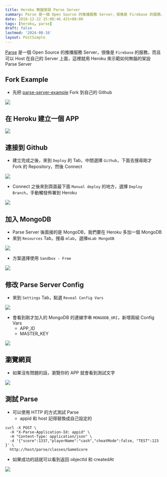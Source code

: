 ```yaml
---
title: Heroku 無腦架設 Parse Server
summary: Parse 是一個 Open Source 的推播服務 Server，很像是 Firebase 的服務，而且可以 Host 在自己的 Server 上面，這裡就用 Heroku 來示範如何無腦的架設 Parse Server
date: 2018-12-22 15:00:46.431+08:00
tags: [heroku, parse]
draft: false
lastmod: '2024-08-16'
layout: PostSimple
---
```


[Parse](https://parseplatform.org/) 是一個 Open Source 的推播服務 Server，很像是 `Firebase` 的服務，而且可以 Host 在自己的 Server 上面，這裡就用 Heroku 來示範如何無腦的架設 Parse Server

## Fork Example

- 先把 [parse-server-example](https://github.com/parse-community/parse-server-example) Fork 到自己的 Github

![](/static/images/404.webp)

## 在 Heroku 建立一個 APP

![](/static/images/404.webp)

## 連接到 Github

- 建立完成之後，來到 `Deploy` 的 Tab，中間選擇 `Github`，下面去搜尋剛才 Fork 的 Repository，然後 Connect

![](/static/images/404.webp)

- Connect 之後來到頁面最下面 `Manual deploy` 的地方，選擇 `Deploy Branch`，手動觸發佈署到 Heroku

![](/static/images/404.webp)

## 加入 MongoDB

- Parse Server 後面接的是 MongoDB，我們要在 Heroku 多加一個 MongoDB
- 來到 `Resources` Tab，搜尋 `mlab`，選擇`mLab MongoDB`

![](/static/images/404.webp)

- 方案選擇使用 `Sandbox - Free`

![](/static/images/404.webp)

## 修改 Parse Server Config

- 來到 `Settings` Tab，點選 `Reveal Config Vars`

![](/static/images/404.webp)

- 會看到剛才加入的 MongoDB 的連線字串 `MONGODB_URI`，新增兩組 Config Vars
  - APP_ID
  - MASTER_KEY

![](/static/images/404.webp)

## 瀏覽網頁

- 如果沒有問題的話，瀏覽你的 APP 就會看到測試文字

![](/static/images/404.webp)

## 測試 Parse

- 可以使用 HTTP 的方式測試 Parse
  - appid 和 host 記得替換成自己設定的

```shell
curl -X POST \
  -H "X-Parse-Application-Id: appid" \
  -H "Content-Type: application/json" \
  -d '{"score":1337,"playerName":"cash","cheatMode":false, "TEST":123 }' \
  http://host/parse/classes/GameScore
```

- 如果成功的話就可以看到返回 objectId 和 createdAt

![](/static/images/404.webp)
